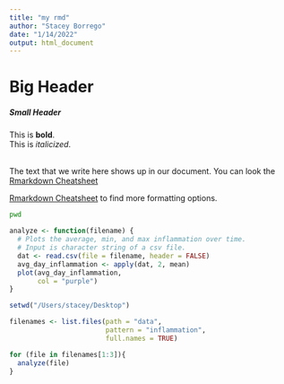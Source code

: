 ```yaml
---
title: "my rmd"
author: "Stacey Borrego"
date: "1/14/2022"
output: html_document
---
```


# Big Header
##### Small Header

This is **bold**.  
This is *italicized*.
<br>
<br>

The text that we write here shows up in our document. You can look the 
[Rmarkdown Cheatsheet](https://www.rstudio.com/wp-content/uploads/2015/02/rmarkdown-cheatsheet.pdf)

<a href="https://www.rstudio.com/wp-content/uploads/2015/02/rmarkdown-cheatsheet.pdf">Rmarkdown Cheatsheet</a> to find more formatting options.


```bash
pwd
```

```r
analyze <- function(filename) {
  # Plots the average, min, and max inflammation over time.
  # Input is character string of a csv file.
  dat <- read.csv(file = filename, header = FALSE)
  avg_day_inflammation <- apply(dat, 2, mean)
  plot(avg_day_inflammation,
       col = "purple")
}

setwd("/Users/stacey/Desktop")

filenames <- list.files(path = "data", 
                        pattern = "inflammation", 
                        full.names = TRUE)

for (file in filenames[1:3]){
  analyze(file)
}
```











